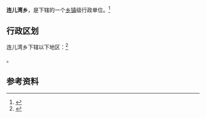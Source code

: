 {{中国乡级行政区|62/11/24/205/000}}

'''连儿湾乡'''，是{{PRC admin/fullname|62/11/24/205/000|3}}下辖的一个[[乡镇|乡镇]]级行政单位。<ref>{{PRC admin/ref sgc|{{PRC admin/parent|62/11/24/205/000}}}}</ref>

== 行政区划 ==

连儿湾乡下辖以下地区：<ref>{{PRC admin/ref sgc|62/11/24/205/000}}</ref>

{{PRC admin/children|62/11/24/205/000}}。

== 参考资料 ==

{{reflist}}

{{行政区划小作品}}
{{PRC admin/navcat|62/11/24/205/000}}